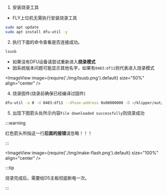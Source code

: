 

1. 安装烧录工具

* FLY上位机无需执行安装烧录工具

```bash
sudo apt update
sudo apt install dfu-util -y
```

2. 执行下面的命令查看是否连接成功。

```bash
lsusb
```

* 如果没有DFU设备请尝试重新进入**烧录模式**
* 因系统版本问题可能显示其他名字，如果有`0483:df11`则代表进入烧录模式

<ImageView image={require('./img/lsusb.png').default} size="50%" align="center" />

4. 烧录固件(烧录前确保已经编译过固件)

```bash
dfu-util -a 0 -d 0483:df11 --dfuse-address 0x08000000 -D ~/klipper/out/klipper.bin
```

5. 出现下图箭头处所示内容``File downloaded successfully``则烧录成功


:::warning

红色箭头所指这一行**后面的报错**请忽略！！！

:::

<ImageView image={require('./img/make-flash.png').default} size="100%" align="center" />

:::tip

烧录完成后，需要给D5主板彻底断电一次。

:::
